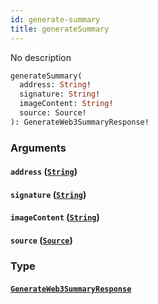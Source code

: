 ```yaml
---
id: generate-summary
title: generateSummary
---
```



No description


```graphql
generateSummary(
  address: String!
  signature: String!
  imageContent: String!
  source: Source!
): GenerateWeb3SummaryResponse!

```


### Arguments

#### `address` ([`String`](/docs/GraphQL/scalars/string))




#### `signature` ([`String`](/docs/GraphQL/scalars/string))




#### `imageContent` ([`String`](/docs/GraphQL/scalars/string))




#### `source` ([`Source`](/docs/GraphQL/enums/source))




### Type

#### [`GenerateWeb3SummaryResponse`](/docs/GraphQL/objects/generate-web-3-summary-response) 






